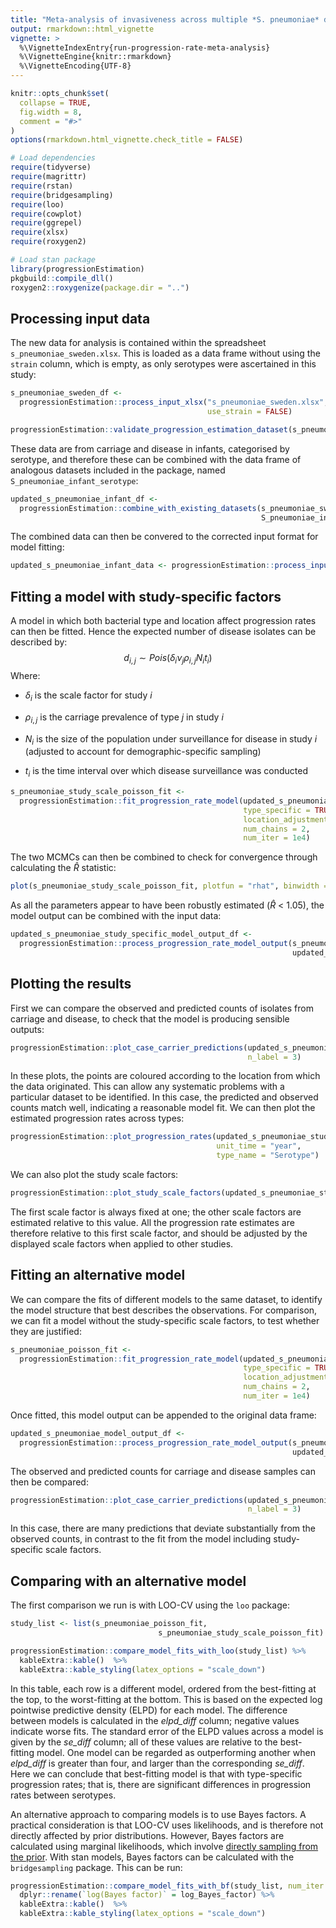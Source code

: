 ```yaml
---
title: "Meta-analysis of invasiveness across multiple *S. pneumoniae* datasets"
output: rmarkdown::html_vignette
vignette: >
  %\VignetteIndexEntry{run-progression-rate-meta-analysis}
  %\VignetteEngine{knitr::rmarkdown}
  %\VignetteEncoding{UTF-8}
---
```


```r
knitr::opts_chunk$set(
  collapse = TRUE,
  fig.width = 8,
  comment = "#>"
)
options(rmarkdown.html_vignette.check_title = FALSE)
```

```r
# Load dependencies
require(tidyverse)
require(magrittr)
require(rstan)
require(bridgesampling)
require(loo)
require(cowplot)
require(ggrepel)
require(xlsx)
require(roxygen2)

# Load stan package
library(progressionEstimation)
pkgbuild::compile_dll()
roxygen2::roxygenize(package.dir = "..")
```

## Processing input data

The new data for analysis is contained within the spreadsheet `s_pneumoniae_sweden.xlsx`. This is loaded as a data frame without using the `strain` column, which is empty, as only serotypes were ascertained in this study:

```r

s_pneumoniae_sweden_df <-
  progressionEstimation::process_input_xlsx("s_pneumoniae_sweden.xlsx",
                                            use_strain = FALSE)

progressionEstimation::validate_progression_estimation_dataset(s_pneumoniae_sweden_df)

```

These data are from carriage and disease in infants, categorised by serotype, and therefore these can be combined with the data frame of analogous datasets included in the package, named `S_pneumoniae_infant_serotype`:

```r

updated_s_pneumoniae_infant_df <- 
  progressionEstimation::combine_with_existing_datasets(s_pneumoniae_sweden_df,
                                                        S_pneumoniae_infant_serotype)

```

The combined data can then be convered to the corrected input format for model fitting:

``` r

updated_s_pneumoniae_infant_data <- progressionEstimation::process_input_data(updated_s_pneumoniae_infant_df)

```

## Fitting a model with study-specific factors

A model in which both bacterial type and location affect progression rates can then be fitted. Hence the expected number of disease isolates can be described by:
$$d_{i,j} \sim Pois(\delta_{i}\nu_{j}\rho_{i,j}N_{i}t_{i})$$
Where:

* $\delta_{i}$ is the scale factor for study $i$

* $\rho_{i,j}$ is the carriage prevalence of type $j$ in study $i$

* $N_{i}$ is the size of the population under surveillance for disease in study $i$ (adjusted to account for demographic-specific sampling)

* $t_{i}$ is the time interval over which disease surveillance was conducted

``` r

s_pneumoniae_study_scale_poisson_fit <- 
  progressionEstimation::fit_progression_rate_model(updated_s_pneumoniae_infant_data,
                                                    type_specific = TRUE,
                                                    location_adjustment = TRUE,
                                                    num_chains = 2,
                                                    num_iter = 1e4)

```

The two MCMCs can then be combined to check for convergence through calculating the $\hat{R}$ statistic:

``` r

plot(s_pneumoniae_study_scale_poisson_fit, plotfun = "rhat", binwidth = 0.00005)

```

As all the parameters appear to have been robustly estimated ($\hat{R}$ < 1.05), the model output can be combined with the input data:

``` r

updated_s_pneumoniae_study_specific_model_output_df <-
  progressionEstimation::process_progression_rate_model_output(s_pneumoniae_study_scale_poisson_fit,
                                                               updated_s_pneumoniae_infant_df)

```

## Plotting the results

First we can compare the observed and predicted counts of isolates from carriage and disease, to check that the model is producing sensible outputs:

``` r

progressionEstimation::plot_case_carrier_predictions(updated_s_pneumoniae_study_specific_model_output_df,
                                                     n_label = 3)

```

In these plots, the points are coloured according to the location from which the data originated. This can allow any systematic problems with a particular dataset to be identified. In this case, the predicted and observed counts match well, indicating a reasonable model fit. We can then plot the estimated progression rates across types:

``` r

progressionEstimation::plot_progression_rates(updated_s_pneumoniae_study_specific_model_output_df,
                                              unit_time = "year",
                                              type_name = "Serotype")

```

We can also plot the study scale factors:

``` r

progressionEstimation::plot_study_scale_factors(updated_s_pneumoniae_study_specific_model_output_df)

```

The first scale factor is always fixed at one; the other scale factors are estimated relative to this value. All the progression rate estimates are therefore relative to this first scale factor, and should be adjusted by the displayed scale factors when applied to other studies.

## Fitting an alternative model

We can compare the fits of different models to the same dataset, to identify the model structure that best describes the observations. For comparison, we can fit a model without the study-specific scale factors, to test whether they are justified:

```r

s_pneumoniae_poisson_fit <- 
  progressionEstimation::fit_progression_rate_model(updated_s_pneumoniae_infant_data,
                                                    type_specific = TRUE,
                                                    location_adjustment = FALSE,
                                                    num_chains = 2,
                                                    num_iter = 1e4)
```

Once fitted, this model output can be appended to the original data frame:

``` r

updated_s_pneumoniae_model_output_df <-
  progressionEstimation::process_progression_rate_model_output(s_pneumoniae_poisson_fit,
                                                               updated_s_pneumoniae_infant_df)

```

The observed and predicted counts for carriage and disease samples can then be compared:

``` r

progressionEstimation::plot_case_carrier_predictions(updated_s_pneumoniae_model_output_df,
                                                     n_label = 3)

```

In this case, there are many predictions that deviate substantially from the observed counts, in contrast to the fit from the model including study-specific scale factors.

## Comparing with an alternative model

The first comparison we run is with LOO-CV using the `loo` package:

``` r

study_list <- list(s_pneumoniae_poisson_fit,
                                 s_pneumoniae_study_scale_poisson_fit)

progressionEstimation::compare_model_fits_with_loo(study_list) %>%
  kableExtra::kable()  %>%
  kableExtra::kable_styling(latex_options = "scale_down")

```

In this table, each row is a different model, ordered from the best-fitting at the top, to the worst-fitting at the bottom. This is based on the expected log pointwise predictive density (ELPD) for each model. The difference between  models is calculated in the *elpd_diff* column; negative values indicate worse fits. The standard error of the ELPD values across a model is given by the *se_diff* column; all of these values are relative to the best-fitting model. One model can be regarded as outperforming another when *elpd_diff* is greater than four, and larger than the corresponding *se_diff*. Here we can conclude that best-fitting model is that with type-specific progression rates; that is, there are significant differences in progression rates between serotypes.

An alternative approach to comparing models is to use Bayes factors. A practical consideration is that LOO-CV uses likelihoods, and is therefore not directly affected by prior distributions. However, Bayes factors are calculated using marginal likelihoods, which involve [directly sampling from the prior](https://www.ncbi.nlm.nih.gov/pmc/articles/PMC5699790/). With stan models, Bayes factors can be calculated with the `bridgesampling` package. This can be run:

``` r

progressionEstimation::compare_model_fits_with_bf(study_list, num_iter = 1e4) %>%
  dplyr::rename(`log(Bayes factor)` = log_Bayes_factor) %>%
  kableExtra::kable()  %>%
  kableExtra::kable_styling(latex_options = "scale_down")

```
